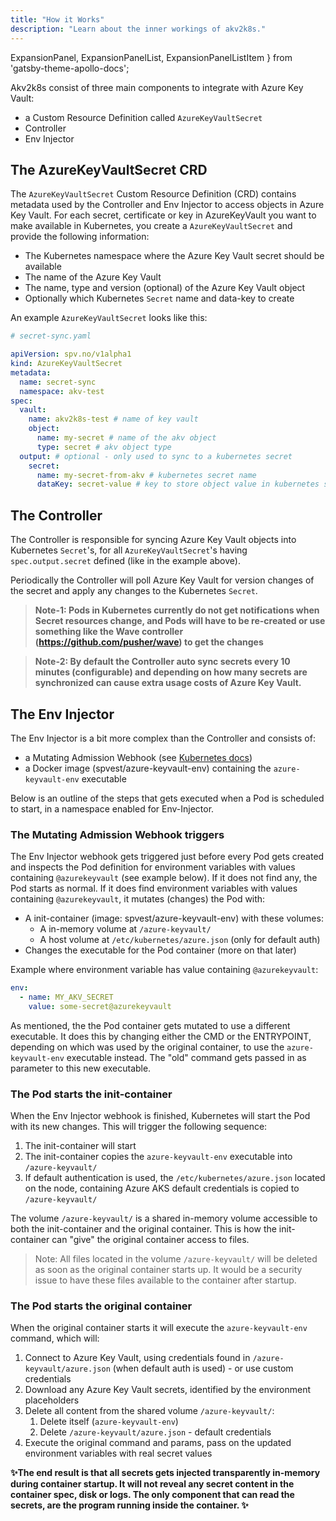 ```yaml
---
title: "How it Works"
description: "Learn about the inner workings of akv2k8s."
---
```


  ExpansionPanel,
  ExpansionPanelList,
  ExpansionPanelListItem
} from 'gatsby-theme-apollo-docs';

Akv2k8s consist of three main components to integrate with Azure Key Vault:

* a Custom Resource Definition called `AzureKeyVaultSecret`
* Controller
* Env Injector

## The AzureKeyVaultSecret CRD

The `AzureKeyVaultSecret` Custom Resource Definition (CRD) contains metadata used by the Controller and Env Injector to access objects in Azure Key Vault. For each secret, certificate or key in AzureKeyVault you want to make available in Kubernetes, you create a `AzureKeyVaultSecret` and provide the following information:

* The Kubernetes namespace where the Azure Key Vault secret should be available
* The name of the Azure Key Vault
* The name, type and version (optional) of the Azure Key Vault object
* Optionally which Kubernetes `Secret` name and data-key to create 

An example `AzureKeyVaultSecret` looks like this:

```yaml
# secret-sync.yaml

apiVersion: spv.no/v1alpha1
kind: AzureKeyVaultSecret
metadata:
  name: secret-sync 
  namespace: akv-test
spec:
  vault:
    name: akv2k8s-test # name of key vault
    object:
      name: my-secret # name of the akv object
      type: secret # akv object type
  output: # optional - only used to sync to a kubernetes secret
    secret: 
      name: my-secret-from-akv # kubernetes secret name
      dataKey: secret-value # key to store object value in kubernetes secret
```

## The Controller

The Controller is responsible for syncing Azure Key Vault objects into Kubernetes `Secret`'s, for all `AzureKeyVaultSecret`'s having `spec.output.secret` defined (like in the example above).

Periodically the Controller will poll Azure Key Vault for version changes of the secret and apply any changes to the Kubernetes `Secret`.

> **Note-1: Pods in Kubernetes currently do not get notifications when Secret resources change, and Pods will have to be re-created or use something like the Wave controller (https://github.com/pusher/wave) to get the changes**

> **Note-2: By default the Controller auto sync secrets every 10 minutes (configurable) and depending on how many secrets are synchronized can cause extra usage costs of Azure Key Vault.**

## The Env Injector

The Env Injector is a bit more complex than the Controller and consists of:

* a Mutating Admission Webhook (see [Kubernetes docs](https://kubernetes.io/docs/reference/access-authn-authz/admission-controllers/#mutatingadmissionwebhook))
* a Docker image (spvest/azure-keyvault-env) containing the `azure-keyvault-env` executable

Below is an outline of the steps that gets executed when a Pod is scheduled to start, in a namespace enabled for Env-Injector.
  
<ExpansionPanelList>
<ExpansionPanelListItem number="1">

### The Mutating Admission Webhook triggers

The Env Injector webhook gets triggered just before every Pod gets created and inspects the Pod definition for environment variables with values containing `@azurekeyvault` (see example below). If it does not find any, the Pod starts as normal. If it does find environment variables with values containing `@azurekeyvault`, it mutates (changes) the Pod with:

* A init-container (image: spvest/azure-keyvault-env) with these volumes:
  * A in-memory volume at `/azure-keyvault/`
  * A host volume at `/etc/kubernetes/azure.json` (only for default auth)
* Changes the executable for the Pod container (more on that later)

Example where environment variable has value containing `@azurekeyvault`:

```yaml
env:
  - name: MY_AKV_SECRET
    value: some-secret@azurekeyvault
```

As mentioned, the the Pod container gets mutated to use a different executable. It does this by changing either the CMD or the ENTRYPOINT, depending on which was used by the original container, to use the `azure-keyvault-env` executable instead. The "old" command gets passed in as parameter to this new executable.

</ExpansionPanelListItem>
<ExpansionPanelListItem number="2">

### The Pod starts the init-container

When the Env Injector webhook is finished, Kubernetes will start the Pod with its new changes. This will trigger the following sequence:

1. The init-container will start
2. The init-container copies the `azure-keyvault-env` executable into `/azure-keyvault/`
3. If default authentication is used, the `/etc/kubernetes/azure.json` located on the node, containing Azure AKS default credentials is copied to `/azure-keyvault/`

The volume `/azure-keyvault/` is a shared in-memory volume accessible to both the init-container and the original container. This is how the init-container can "give" the original container access to files.

> Note: All files located in the volume `/azure-keyvault/` will be deleted as soon as the original container starts up. It would be a security issue to have these files available to the container after startup.

</ExpansionPanelListItem>
<ExpansionPanelListItem number="3">

### The Pod starts the original container

When the original container starts it will execute the `azure-keyvault-env` command, which will:

1. Connect to Azure Key Vault, using credentials found in `/azure-keyvault/azure.json` (when default auth is used) - or use custom credentials
2. Download any Azure Key Vault secrets, identified by the environment placeholders
3. Delete all content from the shared volume `/azure-keyvault/`:
    1. Delete itself (`azure-keyvault-env`)
    2. Delete `/azure-keyvault/azure.json` - default credentials
4. Execute the original command and params, pass on the updated environment variables with real secret values

</ExpansionPanelListItem>
<ExpansionPanelListItem number="check">

**✨The end result is that all secrets gets injected transparently in-memory during container startup. It will not reveal any secret content in the container spec, disk or logs. The only component that can read the secrets, are the program running inside the container. ✨**

</ExpansionPanelListItem>
</ExpansionPanelList>
